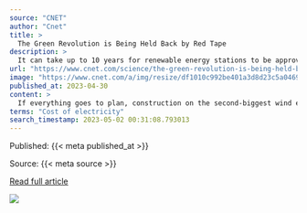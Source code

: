 ```yaml
---
source: "CNET"
author: "Cnet"
title: >
  The Green Revolution is Being Held Back by Red Tape
description: >
  It can take up to 10 years for renewable energy stations to be approved.
url: "https://www.cnet.com/science/the-green-revolution-is-being-held-back-by-red-tape/"
image: "https://www.cnet.com/a/img/resize/df1010c992be401a3d8d23c5a0469e0209254170/hub/2023/04/27/38aeb28c-1763-4c60-bbc8-2faf3c86f552/gettyimages-511441259.jpg?auto=webp&fit=crop&height=675&width=1200"
published_at: 2023-04-30
content: >
  If everything goes to plan, construction on the second-biggest wind energy project on the planet will start in the second half of 2023.   The SunZia Wind and Transmission project ambitiously combines… [+11106 chars]
terms: "Cost of electricity"
search_timestamp: 2023-05-02 00:31:08.793013
---
```



Published: {{< meta published_at >}}


Source: {{< meta source >}}


[Read full article]({{< meta url >}}){target='_blank'}



![](`r rmarkdown::metadata$image[1]`)
